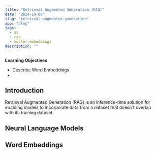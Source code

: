 ```yaml
---
title: "Retrieval Augmented Generation (RAG)"
date: "2024-10-06"
slug: "retrieval-augmented-generation"
app: "blog"
tags:
  - ai
  - rag
  - vector-embeddings
description: ""
---
```


<div className="post-content-wrapper"> 
    <section className="post-overview-section">
        <div className="overview">
        </div>
        <aside>
            <b>Learning Objectives</b>
            <ul>
                <li>Describe Word Embeddings</li>
                <li></li>
            </ul>
        </aside>
    </section>
    <section className="post-section">
        <h2>Introduction</h2>
        <p>
            Retrieval Augmented Generation (RAG) is an inference-time solution for enabling models to incorporate data
            from a dataset that doesn't overlap with its training dataset. 
        </p>
    </section>
    <section className="post-section">
        <h2>Neural Language Models</h2>
        <p>
        </p>
    </section>
    <section className="post-section">
        <h2>Word Embeddings</h2>
        <p>
        </p>
    </section>
    <section className="post-section">
    </section>
    <br/>
</div>
